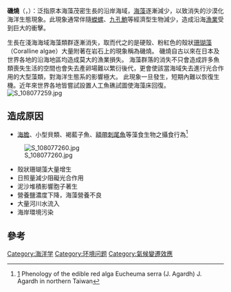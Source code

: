 '''磯燒'''（{{lang-ja|磯焼け}}，{{lang-en|Barren grounds, Coralline flats, Sea desert}}）：泛指原本海藻茂密生長的沿岸海域，[[海藻|海藻]]逐漸減少，以致消失的沙漠化海洋生態現象。此現象通常伴隨[[蠑螺|蠑螺]]、[[九孔鮑|九孔鮑]]等經濟型生物減少，造成沿海[[漁業|漁業]]受到巨大的衝擊。

生長在淺海海域海藻類群逐漸消失，取而代之的是硬殼、粉紅色的殼狀[[珊瑚藻|珊瑚藻]]（Coralline algae）大量附著在岩石上的現象稱為磯燒。
磯燒自古以來在日本及世界各地的沿海地區均造成莫大的漁業損失。
海藻群落的消失不只會造成許多魚類喪失生活的空間也會失去產卵場難以繁衍後代，更會使該當海域失去進行光合作用的大型藻類，對海洋生態系的影響極大。
此現象一旦發生，短期內難以恢復生機。近年來世界各地皆嘗試設置人工魚礁試圖使海藻床回復。
[[File:S_108077259.jpg|thumb]]

== 造成原因 ==
* [[海膽|海膽]]、小型貝類、褐藍子魚、[[額帶刺尾魚|額帶刺尾魚]]等藻食生物之攝食行為<ref>[https://www.researchgate.net/publication/342623898_Phenology_of_the_edible_red_alga_Eucheuma_serra_J_Agardh_J_Agardh_in_northern_Taiwan] Phenology of the edible red alga Eucheuma serra (J. Agardh) J. Agardh in northern Taiwan</ref>
[[File:S_108077260.jpg|thumb]]
* 殼狀珊瑚藻大量增生
* 日照量減少阻礙光合作用
* 泥沙堆積影響胞子著生
* 營養鹽濃度下降，海藻營養不良
* 大量河川水流入
* 海岸環境污染

== 參考 ==
{{reflist}}

[[Category:海洋学|Category:海洋学]]
[[Category:环境问题|Category:环境问题]]
[[Category:氣候變遷效應|Category:氣候變遷效應]]